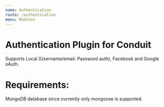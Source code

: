 ```yaml
---
name: Authentication
route: /authentication
menu: Modules
---
```


# Authentication Plugin for Conduit

Supports Local (Username/email: Password auth), Facebook and Google oAuth.

# Requirements:

MongoDB database since currently only mongoose is supported.
